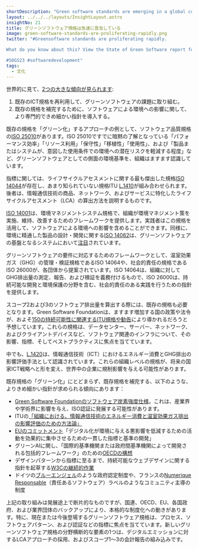 ```yaml
---
shortDescription: "Green software standards are emerging in a global context."
layout: ../../../layouts/InsightLayout.astro
insightNo: 21
title: グリーンソフトウェア規格は急速に普及している
image: green-software-standards-are-proliferating-rapidly.png
twitter: "#Greensoftware standards are proliferating rapidly.

What do you know about this? View the State of Green Software report for more on this insight ➡️ https://stateof.greensoftware.foundation

#SOGS23 #softwaredevelopment"
tags:
  - 文化
---
```


世界的に見て、[2つの大きな傾向が見られます](https://link.springer.com/article/10.1365/s40702-021-00821-0):
1. 既存のICT規格を再利用して、グリーンソフトウェアの課題に取り組む。
2. 既存の規格を補完するために、ソフトウェアによる環境への影響に関して、より専門的できめ細かい指針を導入する。

既存の規格を「グリーン化」するアプローチの例として、ソフトウェア品質規格の[ISO 25010](https://www.iso.org/obp/ui/#iso:std:iso-iec:25010:ed-1:v1:en)があります。ISO 25010ですでに暗黙の了解となっている「パフォーマンス効率」「リソース利用」「保守性」「移植性」「使用性」、および「製品またはシステムが、意図した使用条件での環境への潜在リスクを軽減する程度」など、グリーンソフトウェアとしての側面の環境基準を、組織はますます認識しています。

指標に関しては、ライフサイクルアセスメントに関する最も傑出した規格[ISO 14044](https://www.iso.org/obp/ui/#iso:std:iso:14044:ed-1:v1:en)が存在し、あまり知られていない規格ITU [L.1410](https://www.itu.int/rec/T-REC-L.1410-201412-I)が組み合わせられます。後者は、情報通信技術の商品、ネットワーク、およびサービスに特化したライフサイクルアセスメント（LCA）の算出方法を説明するものです。

[ISO 14001](https://www.iso.org/obp/ui/#iso:std:iso:14001:ed-3:v1:en)は、環境マネジメントシステム規格で、組織が環境マネジメント策を実施、維持、改善するためのフレームワークを提供します。実践者はこの規格を活用して、ソフトウェアによる環境への影響を含めることができます。同様に、環境に精通した製品の設計・開発に関する[ISO 14062](https://www.iso.org/standard/33020.html)は、グリーンソフトウェアの基盤となるシステムにおいて[注目](https://github.com/supertanuki/numeriqueEcoResponsable#normes-et-labels)されています。

グリーンソフトウェアの要件に対応するためのフレームワークとして、温室効果ガス（GHG）の管理・検証規格であるISO 14064や、社会的責任の規格であるISO 26000が、各団体から提案されています。ISO 14064は、組織に対してGHG排出量の測定、報告、および検証を義務付けるもので、ISO 26000は、持続可能な開発と環境保護の分野を含む、社会的責任のある実践を行うための指針を提供します。

スコープ2および3のソフトウェア排出量を算出する際には、既存の規格も必要となります。Green Software Foundationは、ますます増加する国の政策や法令が、およそ[150の持続可能性に関連するITU規格や勧告](https://www.itu.int/net/ITU-T/lists/standards.aspx)により導かれるだろうと予想しています。これらの規格は、データセンター、サーバー、ネットワーク、およびクライアントデバイスなど、ソフトウェア関連のインフラについて、その影響、指標、そしてベストプラクティスに焦点を当てています。

中でも、[L.1420](https://www.itu.int/rec/T-REC-L.1420/en)は、情報通信技術（ICT）におけるエネルギー消費とGHG排出の影響評価手法として認識されています。これらの組織レベルの規格が、将来の国家ICT戦略へと形を変え、世界中の企業に規制影響を与える可能性があります。

既存規格の「グリーン化」にとどまらず、既存規格を補完する、以下のような、よりきめ細かい指針が求められる傾向にあります：
* [Green Software Foundationのソフトウェア炭素強度仕様](https://github.com/Green-Software-Foundation/software_carbon_intensity)。これは、産業界や学術界に影響を与え、ISO認証に発展する可能性があります。
* ITUの[「組織における、情報通信技術のエネルギー消費と温室効果ガス排出の影響評価のための方法論」](https://www.itu.int/ITU-T/workprog/wp_item.aspx?isn=17738)
* [EUのコミットメント](https://data.consilium.europa.eu/doc/document/ST-13957-2020-INIT/en/pdf)「デジタル化が環境に与える悪影響を低減するための活動を効果的に集中させるための一貫した指標と基準の開発」
* グリーンAIに関し、「国際的基準機関または政府間基準機関によって開発される包括的フレームワーク」のための[OECDの構想](https://www.oecd-ilibrary.org/docserver/7babf571-en.pdf)
* デザインパターンから指標に至るまで、持続可能なウェブデザインに関する指針を起草する[W3Cの継続的作業](https://www.w3.org/community/sustyweb/)
* ドイツの[ブルーエンジェル](https://www.blauer-engel.de/en/certification)のような政府認定制度や、フランスの[Numerique Responsable](https://label-nr.fr/)（責任あるソフトウェア）ラベルのようなコミュニティ主導の制度

上記の取り組みは発展途上で断片的なものですが、国連、OECD、EU、各国政府、および業界団体のバックアップにより、本格的な制度化への動きがあります。特に、現在または今後登場するグリーンソフトウェア規格は、プロセス、ソフトウェアパターン、および認証などの指標に焦点を当てています。新しいグリーンソフトウェア規格の分野横断的な要素の1つは、デジタルエミッションに対するLCAアプローチの採用、およびスコープ1～3の会計報告の組み込みです。
